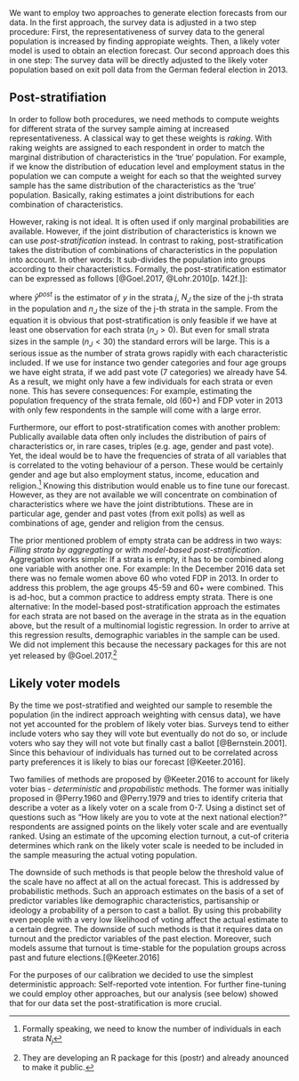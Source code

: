 <!-- Methodology -->

We want to employ two approaches to generate election forecasts from our data. In the first approach, the survey data is adjusted in a two step procedure: First, the representativeness of survey data to the general population is increased by finding appropiate weights. Then, a likely voter model is used to obtain an election forecast. Our second approach does this in one step: The survey data will be directly adjusted to the likely voter population based on exit poll data from the German federal election in 2013.

## Post-stratifiation

In order to follow both procedures, we need methods to compute weights for different strata of the survey sample aiming at increased representativeness. A classical way to get these weights is *raking*. With raking weights are assigned to each respondent in order to match the marginal distribution of characteristics in the 'true' population. For example, if we know the distribution of education level and employment status in the population we can compute a weight for each so that the weighted survey sample has the same distribution of the characteristics as the 'true' population. Basically, raking estimates a joint distributions for each combination of characteristics. 

However, raking is not ideal. It is often used if only marginal probabilities are available. However, if the joint distribution of characteristics is known we can use *post-stratification* instead. In contrast to raking, post-stratification takes the distribution of combinations of characteristics in the population into account. In other words: It sub-divides the population into groups according to their characteristics. Formally, the post-stratification estimator can be expressed as follows [@Goel.2017, @Lohr.2010[p. 142f.]]:

\begin{equation}
 \hat y^{post} = \frac{\sum^{J}_{j=1}N_J \hat y_j}{\sum^{J}_{j=1}N_J} \text{ where } \hat y_j = \frac{1}{n_J} \sum_{i = 1}^{n_J} y_i  ,
\end{equation}

where $\hat y^{post}$ is the estimator of $y$ in the strata $j$, $N_J$ the size of the j-th strata in the population and $n_J$ the size of the j-th strata in the sample. From the equation it is obvious that post-stratification is only feasible if we have at least one observation for each strata ($n_J > 0$). But even for small strata sizes in the sample ($n_J < 30$) the standard errors will be large. This is a serious issue as the number of strata grows rapidly with each characteristic included. If we use for instance two gender categories and four age groups we have eight strata, if we add past vote (7 categories) we already have 54. As a result, we might only have a few individuals for each strata or even none. This has severe consequences: For example, estimating the population frequency of the strata female, old (60+) and FDP voter in 2013 with only few respondents in the sample will come with a large error.

Furthermore, our effort to post-stratification comes with another problem: Publically available data often only includes the distribution of pairs of characteristics or, in rare cases, triples (e.g. age, gender and past vote). Yet, the ideal would be to have the frequencies of strata of all variables that is correlated to the voting behaviour of a person. These would be certainly gender and age but also employment status, income, education and religion.^[Formally speaking, we need to know the number of individuals in each strata $N_j$] Knowing this distribution would enable us to fine tune our forecast. However, as they are not available we will concentrate on combination of characteristics where we have the joint distribtutions. These are in particular age, gender and past votes (from exit polls) as well as combinations of age, gender and religion from the census. 

The prior mentioned problem of empty strata can be address in two ways: *Filling strata by aggregating* or with *model-based post-stratification*. Aggregation works simple: If a strata is empty, it has to be combined along one variable with another one. For example: In the December 2016 data set there was no female women above 60 who voted FDP in 2013. In order to address this problem, the age groups 45-59 and 60+ were combined. This is ad-hoc, but a common practice to address empty strata. There is one alternative: In the model-based post-stratification approach the estimates for each strata are not based on the average in the strata as in the equation above, but the result of a multinomial logistic regression. In order to arrive at this regression results, demographic variables in the sample can be used. We did not implement this because the necessary packages for this are not yet released by @Goel.2017.^[They are developing an R package for this (postr) and already anounced to make it public.]

## Likely voter models

By the time we post-stratified and weighted our sample to resemble the population (in the indirect approach weighting with census data), we have not yet accounted for the problem of likely voter bias. Surveys tend to either include voters who say they will vote but eventually do not do so, or include voters who say they will not vote but finally cast a ballot [@Bernstein.2001]. Since this behaviour of individuals has turned out to be correlated across party preferences it is likely to bias our forecast [@Keeter.2016]. 

Two families of methods are proposed by @Keeter.2016 to account for likely voter bias - *deterministic* and *propabilistic* methods. The former was initially proposed in @Perry.1960 and @Perry.1979 and tries to identify criteria that describe a voter as a likely voter on a scale from 0-7. Using a distinct set of questions such as "How likely are you to vote at the next national election?" respondents are assigned points on the likely voter scale and are eventually ranked. Using an estimate of the upcoming election turnout, a cut-of criteria determines which rank on the likely voter scale is needed to be included in the sample measuring the actual voting population.

The downside of such methods is that people below the threshold value of the scale have no affect at all on the actual forecast. This is addressed by probabilistic methods. Such an approach estimates on the basis of a set of predictor variables like demographic characteristics, partisanship or ideology a probability of a person to cast a ballot. By using this probability even people with a very low likelihood of voting affect the actual estimate to a certain degree. The downside of such methods is that it requires data on turnout and the predictor variables of the past election. Moreover, such models assume that turnout is time-stable for the population groups across past and future elections.[@Keeter.2016]

For the purposes of our calibration we decided to use the simplest deterministic approach: Self-reported vote intention. For further fine-tuning we could employ other approaches, but our analysis (see below) showed that for our data set the post-stratification is more crucial.


 